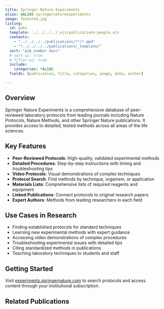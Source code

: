```yaml
---
title: Springer Nature Experiments
alias: &ALIAS springernatureexperiments
image: featured.jpg
listing:
  id: pubs
  template: ../../../../_ejs/publications-people.ejs 
  contents: 
    - "../../../../publications/**/*.qmd"
    - "!../../../../publications/_template/"
  sort: "pub_number desc"
  # sort-ui: true
  # filter-ui: true
  include:
    categories: *ALIAS
  fields: [publication, title, categories, image, date, author]

---
```


## Overview

Springer Nature Experiments is a comprehensive database of peer-reviewed laboratory protocols from leading journals including Nature Protocols, Nature Methods, and other Springer Nature publications. It provides access to detailed, tested methods across all areas of the life sciences.

## Key Features

- **Peer-Reviewed Protocols**: High-quality, validated experimental methods
- **Detailed Procedures**: Step-by-step instructions with timing and troubleshooting tips
- **Video Protocols**: Visual demonstrations of complex techniques
- **Protocol Search**: Find methods by technique, organism, or application
- **Materials Lists**: Comprehensive lists of required reagents and equipment
- **Linked Publications**: Connect protocols to original research papers
- **Expert Authors**: Methods from leading researchers in each field

## Use Cases in Research

- Finding established protocols for standard techniques
- Learning new experimental methods with expert guidance
- Accessing video demonstrations of complex procedures
- Troubleshooting experimental issues with detailed tips
- Citing standardized methods in publications
- Teaching laboratory techniques to students and staff

## Getting Started

Visit [experiments.springernature.com](https://experiments.springernature.com) to search protocols and access content through your institutional subscription.

## Related Publications

:::{#pubs}
:::